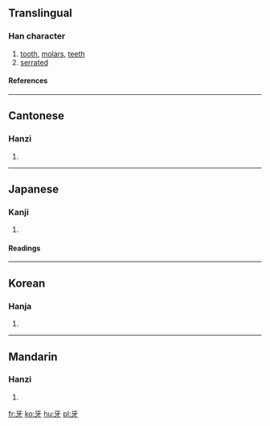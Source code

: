 ==Translingual==
===Han character===
{{Han char|rn=92|rad=牙|as=00|sn=4|four=1024<sub>0</sub>|canj=一女木竹 (MVDH)}}
# [[tooth]], [[molars]], [[teeth]]
# [[serrated]]
====References====
{{Han ref|kx=0695.030|dkj=19909|dj=1108.060|hdz=21419.080|uh=7259|ud=29273|bh=A4FA|bd=42234}}

----
==Cantonese==
===Hanzi===
{{yue-hanzi|jyut=|y=nga4}}
# {{defn|Cantonese}}

----
==Japanese==
===Kanji===
{{ja-kanji|grade=|rs=牙00}}
# {{defn|Japanese}} 
====Readings====
{{ja-readings|on=[[が]] (ga), [[げ]] (ge)|kun=[[きば]] (kiba), [[は]] (ha)}}

----
==Korean==
===Hanja===
{{ko-hanja|hangeul=아|eumhun=|rv=a|mr=a|y=a}}
# {{defn|Korean}}

----
==Mandarin==
===Hanzi===
{{cmn-hanzi|pin=[[yá]] ([[ya2]])|wg=ya<sup>2</sup>}}
# {{defn|Mandarin}}

[[fr:牙]]
[[ko:牙]]
[[hu:牙]]
[[pl:牙]]